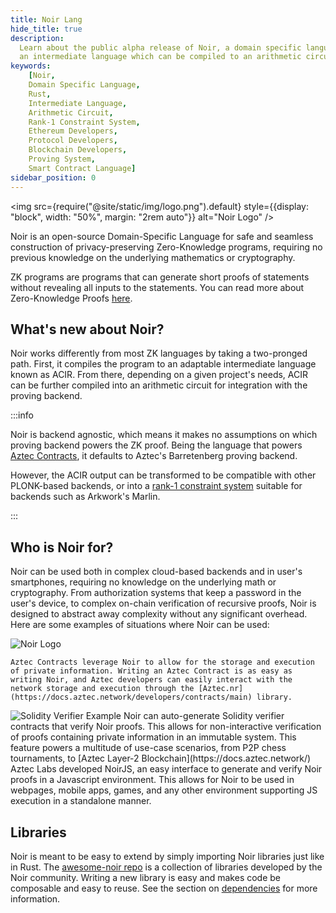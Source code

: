 ```yaml
---
title: Noir Lang
hide_title: true
description:
  Learn about the public alpha release of Noir, a domain specific language heavily influenced by Rust that compiles to
  an intermediate language which can be compiled to an arithmetic circuit or a rank-1 constraint system.
keywords:
    [Noir,
    Domain Specific Language,
    Rust,
    Intermediate Language,
    Arithmetic Circuit,
    Rank-1 Constraint System,
    Ethereum Developers,
    Protocol Developers,
    Blockchain Developers,
    Proving System,
    Smart Contract Language]
sidebar_position: 0
---
```



<img src={require("@site/static/img/logo.png").default} style={{display: "block", width: "50%", margin: "2rem auto"}} alt="Noir Logo"  />

Noir is an open-source Domain-Specific Language for safe and seamless construction of privacy-preserving Zero-Knowledge programs, requiring no previous knowledge on the underlying mathematics or cryptography.

ZK programs are programs that can generate short proofs of statements without revealing all inputs to the statements. You can read more about Zero-Knowledge Proofs [here](https://dev.to/spalladino/a-beginners-intro-to-coding-zero-knowledge-proofs-c56).

## What's new about Noir?

Noir works differently from most ZK languages by taking a two-pronged path. First, it compiles the program to an adaptable intermediate language known as ACIR. From there, depending on a given project's needs, ACIR can be further compiled into an arithmetic circuit for integration with the proving backend.

:::info

Noir is backend agnostic, which means it makes no assumptions on which proving backend powers the ZK proof. Being the language that powers [Aztec Contracts](https://docs.aztec.network/developers/contracts/main), it defaults to Aztec's Barretenberg proving backend.

However, the ACIR output can be transformed to be compatible with other PLONK-based backends, or into a [rank-1 constraint system](https://www.rareskills.io/post/rank-1-constraint-system) suitable for backends such as Arkwork's Marlin.

:::

## Who is Noir for?

Noir can be used both in complex cloud-based backends and in user's smartphones, requiring no knowledge on the underlying math or cryptography. From authorization systems that keep a password in the user's device, to complex on-chain verification of recursive proofs, Noir is designed to abstract away complexity without any significant overhead. Here are some examples of situations where Noir can be used:

<Tabs>
  <TabItem value="Aztec Contracts" label="Aztec Contracts" default>
    <img src={require("@site/static/img/aztec_logo.png").default} style={{display: "block", width: "50%", margin: "2rem auto"}} alt="Noir Logo"  />
    
    Aztec Contracts leverage Noir to allow for the storage and execution of private information. Writing an Aztec Contract is as easy as writing Noir, and Aztec developers can easily interact with the network storage and execution through the [Aztec.nr](https://docs.aztec.network/developers/contracts/main) library.
  </TabItem>
  <TabItem value="Solidity Verifiers" label="Solidity Verifiers">
    <img src={require("@site/static/img/solidity_verifier_ex.png").default} style={{display: "block", margin: "2rem auto"}} alt="Solidity Verifier Example"  />
    Noir can auto-generate Solidity verifier contracts that verify Noir proofs. This allows for non-interactive verification of proofs containing private information in an immutable system. This feature powers a multitude of use-case scenarios, from P2P chess tournaments, to [Aztec Layer-2 Blockchain](https://docs.aztec.network/)
  </TabItem>
  <TabItem value="Full-Stack Development" label="Full-Stack Development">
    Aztec Labs developed NoirJS, an easy interface to generate and verify Noir proofs in a Javascript environment. This allows for Noir to be used in webpages, mobile apps, games, and any other environment supporting JS execution in a standalone manner.
  </TabItem>
</Tabs>


## Libraries

Noir is meant to be easy to extend by simply importing Noir libraries just like in Rust. 
The [awesome-noir repo](https://github.com/noir-lang/awesome-noir#libraries) is a collection of libraries developed by the Noir community.
Writing a new library is easy and makes code be composable and easy to reuse. See the section on [dependencies](noir/modules_packages_crates/dependencies.md) for more information.
